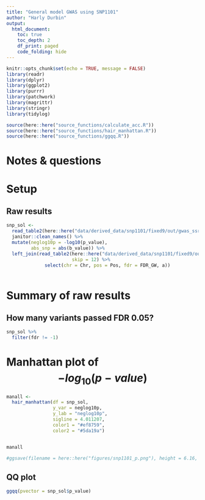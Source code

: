 ```yaml
---
title: "General model GWAS using SNP1101"
author: "Harly Durbin"
output:
  html_document:
    toc: true
    toc_depth: 2
    df_print: paged
    code_folding: hide
---
```


```r
knitr::opts_chunk$set(echo = TRUE, message = FALSE)
library(readr)
library(dplyr)
library(ggplot2)
library(purrr)
library(patchwork)
library(magrittr)
library(stringr)
library(tidylog)

source(here::here("source_functions/calculate_acc.R"))
source(here::here("source_functions/hair_manhattan.R"))
source(here::here("source_functions/ggqq.R"))
```

# Notes & questions

# Setup

## Raw results

```r
snp_sol <-
  read_table2(here::here("data/derived_data/snp1101/fixed9/out/gwas_ssr_fixed9_bvs_p.txt"))  %>%
  janitor::clean_names() %>%
  mutate(neglog10p = -log10(p_value),
         abs_snp = abs(b_value)) %>%
  left_join(read_table2(here::here("data/derived_data/snp1101/fixed9/out/gwas_ssr_fixed9_bvs.txt"),
                        skip = 12) %>%
              select(chr = Chr, pos = Pos, fdr = FDR_GW, a))
  
```

# Summary of raw results

## How many variants passed FDR 0.05?

```r
snp_sol %>% 
  filter(fdr != -1)
```

# Manhattan plot of $$-log_{10}(p-value)$$

```r
manall <- 
  hair_manhattan(df = snp_sol,
                 y_var = neglog10p, 
                 y_lab = "neglog10p",
                 sigline = 4.011207,
                 color1 = "#ef8759",
                 color2 = "#5da19a")


manall

#ggsave(filename = here::here("figures/snp1101_p.png"), height = 6.16, width = 11)
```

## QQ plot

```r
ggqq(pvector = snp_sol$p_value)
```


